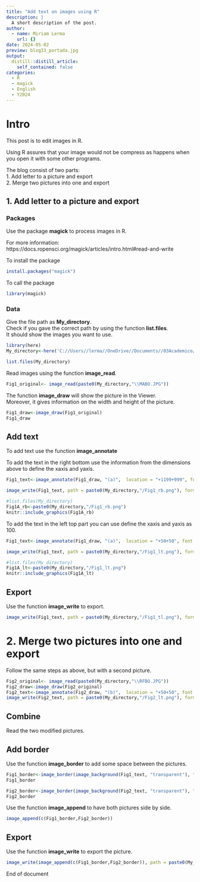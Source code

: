 ```yaml
---
title: "Add text on images using R"
description: |
  A short description of the post.
author:
  - name: Miriam Lerma
    url: {}
date: 2024-05-02
preview: blog33_portada.jpg
output:
  distill::distill_article:
    self_contained: false
categories:
  - R
  - magick
  - English
  - Y2024
---
```


# Intro

This post is to edit images in R.  

Using R assures that your image would not be compress as happens when you open it with some other programs. 

The blog consist of two parts:  
1. Add letter to a picture and export  
2. Merge two pictures into one and export  

## 1. Add letter to a picture and export

### Packages

Use the package **magick** to process images in R.  

For more information: https://docs.ropensci.org/magick/articles/intro.html#read-and-write

To install the package

```r
install.packages("magick")
```

To call the package

```r
library(magick)
```

### Data

Give the file path as **My_directory**.  
Check if you gave the correct path by using the function **list.files**.  
It should show the images you want to use.  

```r
library(here)
My_directory<-here('C://Users//lerma//OneDrive//Documents//03Academico//02Proyectos-Postdoc//2024//1Programming//1Distill//Distill//_posts//2024-05-02-imagesforpublication')
```

```r
list.files(My_directory)
```

Read images using the function **image_read**. 

```r
Fig1_original<- image_read(paste0(My_directory,"\\MABO.JPG"))
```

The function **image_draw** will show the picture in the Viewer.  
Moreover, it gives information on the width and height of the picture.  

```r
Fig1_draw<-image_draw(Fig1_original)
Fig1_draw
```

## Add text

To add text use the function **image_annotate** 

To add the text in the right bottom use the information from the dimensions above to define the xaxis and yaxis. 

```r
Fig1_text<-image_annotate(Fig1_draw, "(a)",  location = "+1199+999", font = 'Arial', size = 100, color='white')
```

```r
image_write(Fig1_text, path = paste0(My_directory,"/Fig1_rb.png"), format = "png")
```

```r
#list.files(My_directory)
Fig1A_rb<-paste0(My_directory,"/Fig1_rb.png")
knitr::include_graphics(Fig1A_rb)
```

To add the text in the left top part you can use define the xaxis and yaxis as 100.

```r
Fig1_text<-image_annotate(Fig1_draw, "(a)",  location = "+50+50", font = 'Arial', size = 100, color='white')
```

```r
image_write(Fig1_text, path = paste0(My_directory,"/Fig1_lt.png"), format = "png")
```

```r
#list.files(My_directory)
Fig1A_lt<-paste0(My_directory,"/Fig1_lt.png")
knitr::include_graphics(Fig1A_lt)
```



 

## Export

Use the function **image_write** to export.

```r
image_write(Fig1_text, path = paste0(My_directory,"/Fig1_tl.png"), format = "png")
```

# 2. Merge two pictures into one and export

Follow the same steps as above, but with a second picture.

```r
Fig2_original<- image_read(paste0(My_directory,"\\RFBO.JPG"))
Fig2_draw<-image_draw(Fig2_original)
Fig2_text<-image_annotate(Fig2_draw, "(b)",  location = "+50+50", font = 'Arial', size = 100, color='white')
image_write(Fig2_text, path = paste0(My_directory,"/Fig2_lt.png"), format = "png")
```

## Combine

Read the two modified pictures. 

## Add border

Use the function **image_border** to add some space between the pictures. 

```r
Fig1_border<-image_border(image_background(Fig1_text, "transparent"), "white", "40x10")
Fig1_border
```

```r
Fig2_border<-image_border(image_background(Fig2_text, "transparent"), "white", "40x10")
Fig2_border
```



Use the function **image_append** to have both pictures side by side.  

```r
image_append(c(Fig1_border,Fig2_border))
```

## Export

Use the function **image_write** to export the picture.

```r
image_write(image_append(c(Fig1_border,Fig2_border)), path = paste0(My_directory,"/Fig1_append.png"), format = "png")
```

End of document

